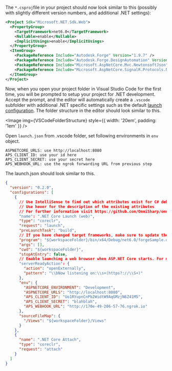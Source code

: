 
The `*.csproj`file in your project should now look similar to this (possibly with slightly different version numbers, and additional .NET settings):

```xml
<Project Sdk="Microsoft.NET.Sdk.Web">
  <PropertyGroup>
    <TargetFramework>net6.0</TargetFramework>
    <Nullable>enable</Nullable>
    <ImplicitUsings>enable</ImplicitUsings>
  </PropertyGroup>
  <ItemGroup>
    <PackageReference Include="Autodesk.Forge" Version="1.9.7" />
    <PackageReference Include="Autodesk.Forge.DesignAutomation" Version="5.1.0" />
    <PackageReference Include="Microsoft.AspNetCore.Mvc.NewtonsoftJson" Version="6.0.11" />
    <PackageReference Include="Microsoft.AspNetCore.SignalR.Protocols.NewtonsoftJson" Version="6.0.11" />
  </ItemGroup>
</Project>
```

Now, when you open your project folder in Visual Studio Code for the first time, you will be prompted to setup your project for .NET development. Accept the prompt, and the editor will automatically create a `.vscode` subfolder with additional .NET specific settings such as the default [launch configuration](https://code.visualstudio.com/docs/editor/debugging#_launch-configurations).
The folder structure in the editor should look similar to this.

<Image img={VSCodeFolderStructure} style={{ width: '20em', padding: '1em' }} />

Open `launch.json` from .vscode folder, set following environments in `env` object.

```batch
ASPNETCORE_URLS: use http://localhost:8080
APS_CLIENT_ID: use your id here
APS_CLIENT_SECRET: use your secret here
APS_WEBHOOK_URL: use the ngrok forwarding URL from previous step
```

The launch.json should look similar to this.

```json title=launch.json
{
  "version": "0.2.0",
  "configurations": [
    {
      // Use IntelliSense to find out which attributes exist for C# debugging
      // Use hover for the description of the existing attributes
      // For further information visit https://github.com/OmniSharp/omnisharp-vscode/blob/master/debugger-launchjson.md
      "name": ".NET Core Launch (web)",
      "type": "coreclr",
      "request": "launch",
      "preLaunchTask": "build",
      // If you have changed target frameworks, make sure to update the program path.
      "program": "${workspaceFolder}/bin/x64/Debug/net6.0/forgeSample.dll",
      "args": [],
      "cwd": "${workspaceFolder}",
      "stopAtEntry": false,
      // Enable launching a web browser when ASP.NET Core starts. For more information: https://aka.ms/VSCode-CS-LaunchJson-WebBrowser
      "serverReadyAction": {
        "action": "openExternally",
        "pattern": "\\bNow listening on:\\s+(https?://\\S+)"
      },
      "env": {
        "ASPNETCORE_ENVIRONMENT": "Development",
        "ASPNETCORE_URLS": "http://localhost:8080",
        "APS_CLIENT_ID": "Uo1RYupnCnPb2WidtW9AqGMzjN6Z41M5",
        "APS_CLIENT_SECRET": "blahblah",
        "APS_WEBHOOK_URL": "http://170e-49-206-57-76.ngrok.io"
      },
      "sourceFileMap": {
        "/Views": "${workspaceFolder}/Views"
      }
    },
    {
      "name": ".NET Core Attach",
      "type": "coreclr",
      "request": "attach"
    }
  ]
}
```
